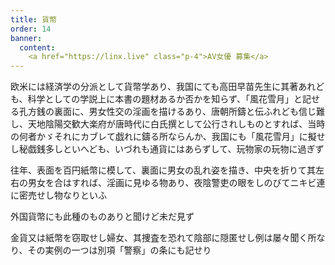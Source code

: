 ```yaml
---
title: 貨幣
order: 14
banner:
  content: 
    <a href="https://linx.live" class="p-4">AV女優 募集</a>
---
```


欧米には経済学の分派として貨幣学あり、我国にても高田早苗先生に其著あれども、科学としての学説上に本書の題材あるか否かを知らず、「風花雪月」と記せる孔方銭の裏面に、男女性交の淫画を描けるあり、唐朝所鑄と伝ふれども信じ難し、天地陰陽交歓大楽府が唐時代に白氏撰として公行されしものとすれば、当時の何者かゞそれにカブレて戯れに鑄る所ならんか、我国にも「風花雪月」に擬せし秘戯銭多しといへども、いづれも通貨にはあらずして、玩物家の玩物に過ぎず

往年、表面を百円紙幣に模して、裏面に男女の乱れ姿を描き、中央を折りて其左右の男女を合はすれば、淫画に見ゆる物あり、夜陰警吏の眼をしのびてニキビ連に密売せし物なりといふ

外国貨幣にも此種のものありと聞けど未だ見ず

金貨又は紙幣を窃取せし婦女、其捜査を恐れて陰部に隠匿せし例は屡々聞く所なり、その実例の一つは別項「警察」の条にも記せり

